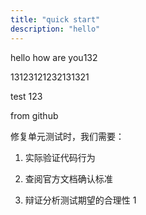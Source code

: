 ```yaml
---
title: "quick start"
description: "hello"
---
```


hello how are you132

13123121232131321

test 123

from github

修复单元测试时，我们需要：
1. 实际验证代码行为

2. 查阅官方文档确认标准

3. 辩证分析测试期望的合理性
1

